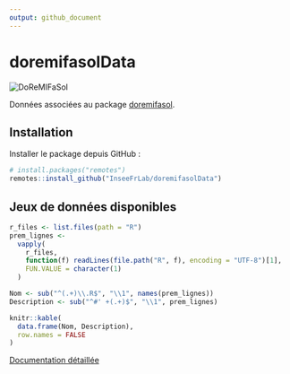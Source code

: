 ```yaml
---
output: github_document
---
```


<!-- README.md is generated from README.Rmd. Please edit that file -->

# doremifasolData

<!-- badges: start -->
![DoReMIFaSol](https://github.com/inseefrlab/doremifasolData/workflows/build-artifacts/badge.svg)
<!-- badges: end -->

Données associées au package [doremifasol](https://inseefrlab.github.io/DoReMIFaSol/).


## Installation

Installer le package depuis GitHub :

``` r
# install.packages("remotes")
remotes::install_github("InseeFrLab/doremifasolData")
```


## Jeux de données disponibles

```r
r_files <- list.files(path = "R")
prem_lignes <-
  vapply(
    r_files,
    function(f) readLines(file.path("R", f), encoding = "UTF-8")[1],
    FUN.VALUE = character(1)
  )

Nom <- sub("^(.+)\\.R$", "\\1", names(prem_lignes))
Description <- sub("^#' +(.+)$", "\\1", prem_lignes)

knitr::kable(
  data.frame(Nom, Description),
  row.names = FALSE
)
```

[Documentation détaillée](https://inseefrlab.github.io/DoReMIFaSolData/reference)
